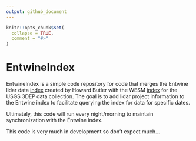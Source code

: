 ```yaml
---
output: github_document
---
```


<!-- README.md is generated from README.Rmd. Please edit that file -->

```r
knitr::opts_chunk$set(
  collapse = TRUE,
  comment = "#>"
)
```

# EntwineIndex

<!-- badges: start -->
<!-- badges: end -->

EntwineIndex is a simple code repository for code that merges the Entwine lidar data
[index](https://raw.githubusercontent.com/hobu/usgs-lidar/master/boundaries/resources.geojson) created
by Howard Butler with the WESM 
[index](http://rockyftp.cr.usgs.gov/vdelivery/Datasets/Staged/Elevation/metadata/WESM.gpkg) for the USGS
3DEP data collection. The goal is to add lidar project
information to the Entwine index to facilitate querying the index for data for specific dates.

Ultimately, this code will run every night/morning to maintain synchronization with the Entwine index.

This code is very much in development so don't expect much...

```r

```


